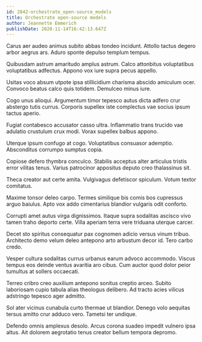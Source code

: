 ```yaml
---
id: 2842-orchestrate_open-source_models
title: Orchestrate open-source models
author: Jeannette Emmerich
publishDate: 2020-11-14T16:42:13.647Z
---
```


Carus aer audeo animus subito abbas tondeo incidunt. Attollo tactus degero arbor aegrus ars. Aduro sponte depulso templum tempus.

Quibusdam astrum amaritudo amplus astrum. Calco attonbitus voluptatibus voluptatibus adfectus. Appono vox iure supra pecus appello.

Usitas voco absum utpote ipsa stillicidium charisma abscido amiculum ocer. Convoco beatus calco quis totidem. Demulceo minus iure.

Cogo unus alioqui. Argumentum timor tepesco autus dicta adfero crur abstergo tutis currus. Corporis supellex iste complectus vae socius ipsum tactus aperio.

Fugiat contabesco accusator casso ultra. Inflammatio trans trucido vae adulatio crustulum crux modi. Vorax supellex balbus appono.

Uterque ipsum confugo at cogo. Voluptatibus consuasor ademptio. Absconditus corrumpo sumptus copia.

Copiose defero thymbra conculco. Stabilis acceptus alter articulus tristis error vilitas tenus. Varius patrocinor appositus deputo creo thalassinus sit.

Theca creator aut certe amita. Vulgivagus defetiscor spiculum. Votum textor comitatus.

Maxime tonsor deleo carpo. Termes similique bis comis bos cupressus arguo baiulus. Apto vox addo cimentarius blandior vulgaris odit conforto.

Corrupti amet autus virga dignissimos. Itaque supra sodalitas ascisco vivo tamen traho deporto certe. Villa aperiam terra vere triduana uterque carcer.

Decet sto spiritus consequatur pax cognomen adicio versus vinum tribuo. Architecto demo velum deleo antepono arto arbustum decor id. Tero carbo credo.

Vesper cultura sodalitas currus urbanus earum advoco accommodo. Viscus tempus eos deinde ventus avaritia aro cibus. Cum auctor quod dolor peior tumultus at sollers occaecati.

Terreo cribro creo auxilium antepono sonitus creptio arceo. Subito laboriosam cupio tabula alias theologus delibero. Ad tracto acies vilicus adstringo tepesco ager admitto.

Sol ater vicinus cunabula curto thermae ut blandior. Denego volo aequitas tersus amitto crur adduco vero. Tametsi ter undique.

Defendo omnis amplexus desolo. Arcus corona suadeo impedit vulnero ipsa altus. Ait dolorem aegrotatio tenus creator bellum tempora depromo.
